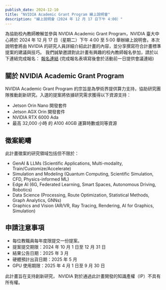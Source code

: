 ```yaml
---
publish_date: 2024-12-10
title: "NVIDIA Academic Grant Program 線上說明會"
description: "線上說明會（2024 年 12 月 17 日下午 4:00）"
---
```


為協助校內教師瞭解並參與 NVIDIA Academic Grant Program，NVIDIA 臺大中心將於 2024 年 12 月 17 日（星期二）下午 4:00 至 5:00 舉辦線上說明會。本次說明會將由 NVIDIA 的研究人員詳細介紹此計畫的內容，並分享撰寫符合計畫標準提案的建議與技巧。
我們誠摯邀請對此計畫有興趣的校內教師報名參加，請於以下連結完成報名：
[報名連結](https://forms.gle/6B2Dbe8HUpcMC5jf7) (完成報名表填寫後會於活動前一日提供會議連結)

## 關於 NVIDIA Academic Grant Program

NVIDIA Academic Grant Program 的宗旨是為學術界提供算力支持，協助研究團隊推動創新研究。入選的提案將依據研究需求獲得以下資源支持：
- Jetson Orin Nano 開發套件
- Jetson AGX Orin 開發套件
- NVIDIA RTX 6000 Ada
- 最高 32,000 小時 的 A100 40GB 運算時數或同等資源

## 徵案範疇

此計畫徵案的研究領域包括但不限於：
- GenAI & LLMs (Scientific Applications, Multi-modality, Train/Customize/Accelerate)
- Simulation and Modeling (Quantum Computing, Scientific Simulation, CFD, Physics-informed ML)
- Edge AI (6G, Federated Learning, Smart Spaces, Autonomous Driving, Robotics)
- Data Science (Processing, Route Optimization, Statistical Methods, Graph Analytics, GNNs)
- Graphics and Vision (AR/VR, Ray Tracing, Rendering, AI for Graphics, Simulation)

## 申請注意事項

- 每位教職員每年度限提交一份提案。
- 提案提交期限：2024 年 10 月 1 日至 12 月 31 日
- 結果公告日期：2025 年 3 月
- 硬體預計出貨日期：2025 年 5 月
- GPU 使用期限：2025 年 4 月 1 日至 9 月 30 日

此計畫旨在支持創新研究， NVIDIA 對於通過此計畫開發的知識產權（IP）不具有所有權。

